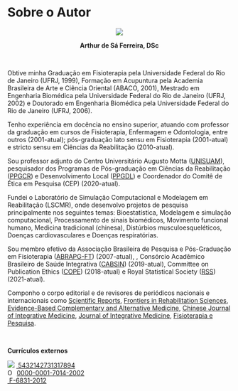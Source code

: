 # Sobre o Autor {-}

<center>

![](ASF.png)
<br>

**Arthur de Sá Ferreira, DSc**
</center>

<br>

Obtive minha Graduação em Fisioterapia pela Universidade Federal do Rio de Janeiro (UFRJ, 1999), Formação em Acupuntura pela Academia Brasileira de Arte e Ciência Oriental (ABACO, 2001), Mestrado em Engenharia Biomédica pela Universidade Federal do Rio de Janeiro (UFRJ, 2002) e Doutorado em Engenharia Biomédica pela Universidade Federal do Rio de Janeiro (UFRJ, 2006).

Tenho experiência em docência no ensino superior, atuando com professor da graduação em cursos de Fisioterapia, Enfermagem e Odontologia, entre outros (2001-atual); pós-graduação lato sensu em Fisioterapia (2001-atual) e stricto sensu em Ciências da Reabilitação (2010-atual).

Sou professor adjunto do Centro Universitário Augusto Motta ([UNISUAM ](https://www.unisuam.edu.br)), pesquisador dos Programas de Pós-graduação em Ciências da Reabilitação ([PPGCR](https://www.unisuam.edu.br/programa-pos-graduacao-ciencias-da-reabilitacao)) e Desenvolvimento Local ([PPGDL](https://www.unisuam.edu.br/programa-pos-graduacao-desenvolvimento-local)) e Coordenador do Comitê de Ética em Pesquisa (CEP) (2020-atual).

Fundei o Laboratório de Simulação Computacional e Modelagem em Reabilitação (LSCMR), onde desenvolvo projetos de pesquisa principalmente nos seguintes temas: Bioestatística, Modelagem e simulação computacional, Processamento de sinais biomédicos, Movimento funcional humano, Medicina tradicional (chinesa), Distúrbios musculoesqueléticos, Doenças cardiovasculares e Doenças respiratórias.

Sou membro efetivo da Associação Brasileira de Pesquisa e Pós-Graduação em Fisioterapia ([ABRAPG-FT](https://abrapg-ft.org.br/portal/)) (2007-atual), , Consórcio Acadêmico Brasileiro de Saúde Integrativa ([CABSIN](https://cabsin.org.br)) (2019-atual), Committee on Publication Ethics ([COPE](https://publicationethics.org)) (2018-atual) e Royal Statistical Society ([RSS](https://rss.org.uk)) (2021-atual).

Componho o corpo editorial e de revisores de periódicos nacionais e internacionais como [Scientific Reports](https://www.nature.com/srep/about/editors), [Frontiers in Rehabilitation Sciences](https://www.frontiersin.org/research-topics/26395/systemic-effects-and-disabilities-in-long-covid-syndrome-current-approaches-and-clinical-challenges), [Evidence-Based Complementary and Alternative Medicine](https://www.hindawi.com/journals/ecam/editors/), [Chinese Journal of Integrative Medicine](https://www.springer.com/journal/11655/editors), [Journal of Integrative Medicine](https://www.journals.elsevier.com/journal-of-integrative-medicine/editorial-board), [Fisioterapia e Pesquisa](https://www.scielo.br/journal/fp/about/#editors).

<br>

**Currículos externos**

<!--LATTES badge-->
<div> <img src="http://buscatextual.cnpq.br/buscatextual/images/v2/icone_lattes.png"> [&nbsp;5432142731317894](http://lattes.cnpq.br/5432142731317894) </div>

<!--ORCID badge-->
<div itemscope itemtype="https://schema.org/Person"><a itemprop="sameAs" content="https://orcid.org/0000-0001-7014-2002" href="https://orcid.org/0000-0001-7014-2002" target="orcid.widget" rel="me noopener noreferrer" style="vertical-align:top;"><img src="https://orcid.org/sites/default/files/images/orcid_16x16.png" style="width:1em;margin-right:.5em;" alt="ORCID iD icon">0000-0001-7014-2002</a></div>

<!--Web of Science badge-->
<div><i class="ai ai-clarivate-square"></i> [&nbsp;F-6831-2012](https://publons.com/researcher/F-6831-2012)</a></div>

<link rel="stylesheet" href="https://cdn.jsdelivr.net/gh/jpswalsh/academicons@1/css/academicons.min.css">
